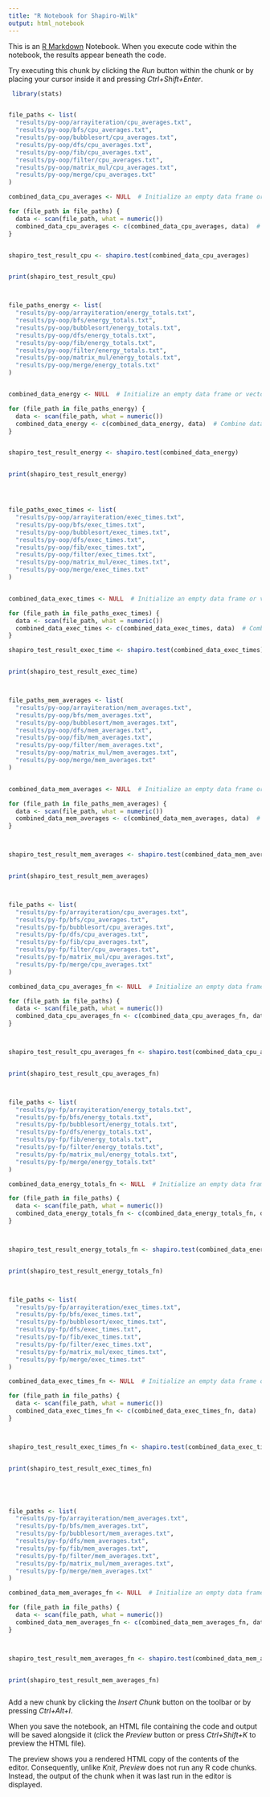 ```yaml
---
title: "R Notebook for Shapiro-Wilk"
output: html_notebook
---
```


This is an [R Markdown](http://rmarkdown.rstudio.com) Notebook. When you execute code within the notebook, the results appear beneath the code. 

Try executing this chunk by clicking the *Run* button within the chunk or by placing your cursor inside it and pressing *Ctrl+Shift+Enter*. 

```r

 library(stats) 


file_paths <- list(
  "results/py-oop/arrayiteration/cpu_averages.txt",
  "results/py-oop/bfs/cpu_averages.txt",
  "results/py-oop/bubblesort/cpu_averages.txt",
  "results/py-oop/dfs/cpu_averages.txt",
  "results/py-oop/fib/cpu_averages.txt",
  "results/py-oop/filter/cpu_averages.txt",
  "results/py-oop/matrix_mul/cpu_averages.txt",
  "results/py-oop/merge/cpu_averages.txt"
)

combined_data_cpu_averages <- NULL  # Initialize an empty data frame or vector

for (file_path in file_paths) {
  data <- scan(file_path, what = numeric())
  combined_data_cpu_averages <- c(combined_data_cpu_averages, data)  # Combine data from each file
}


shapiro_test_result_cpu <- shapiro.test(combined_data_cpu_averages)


print(shapiro_test_result_cpu)



file_paths_energy <- list(
  "results/py-oop/arrayiteration/energy_totals.txt",
  "results/py-oop/bfs/energy_totals.txt",
  "results/py-oop/bubblesort/energy_totals.txt",
  "results/py-oop/dfs/energy_totals.txt",
  "results/py-oop/fib/energy_totals.txt",
  "results/py-oop/filter/energy_totals.txt",
  "results/py-oop/matrix_mul/energy_totals.txt",
  "results/py-oop/merge/energy_totals.txt"
)


combined_data_energy <- NULL  # Initialize an empty data frame or vector

for (file_path in file_paths_energy) {
  data <- scan(file_path, what = numeric())
  combined_data_energy <- c(combined_data_energy, data)  # Combine data from each file
}


shapiro_test_result_energy <- shapiro.test(combined_data_energy)


print(shapiro_test_result_energy)




file_paths_exec_times <- list(
  "results/py-oop/arrayiteration/exec_times.txt",
  "results/py-oop/bfs/exec_times.txt",
  "results/py-oop/bubblesort/exec_times.txt",
  "results/py-oop/dfs/exec_times.txt",
  "results/py-oop/fib/exec_times.txt",
  "results/py-oop/filter/exec_times.txt",
  "results/py-oop/matrix_mul/exec_times.txt",
  "results/py-oop/merge/exec_times.txt"
)


combined_data_exec_times <- NULL  # Initialize an empty data frame or vector

for (file_path in file_paths_exec_times) {
  data <- scan(file_path, what = numeric())
  combined_data_exec_times <- c(combined_data_exec_times, data)  # Combine data from each file
}

shapiro_test_result_exec_time <- shapiro.test(combined_data_exec_times)


print(shapiro_test_result_exec_time)



file_paths_mem_averages <- list(
  "results/py-oop/arrayiteration/mem_averages.txt",
  "results/py-oop/bfs/mem_averages.txt",
  "results/py-oop/bubblesort/mem_averages.txt",
  "results/py-oop/dfs/mem_averages.txt",
  "results/py-oop/fib/mem_averages.txt",
  "results/py-oop/filter/mem_averages.txt",
  "results/py-oop/matrix_mul/mem_averages.txt",
  "results/py-oop/merge/mem_averages.txt"
)


combined_data_mem_averages <- NULL  # Initialize an empty data frame or vector

for (file_path in file_paths_mem_averages) {
  data <- scan(file_path, what = numeric())
  combined_data_mem_averages <- c(combined_data_mem_averages, data)  # Combine data from each file
}



shapiro_test_result_mem_averages <- shapiro.test(combined_data_mem_averages)


print(shapiro_test_result_mem_averages)



file_paths <- list(
  "results/py-fp/arrayiteration/cpu_averages.txt",
  "results/py-fp/bfs/cpu_averages.txt",
  "results/py-fp/bubblesort/cpu_averages.txt",
  "results/py-fp/dfs/cpu_averages.txt",
  "results/py-fp/fib/cpu_averages.txt",
  "results/py-fp/filter/cpu_averages.txt",
  "results/py-fp/matrix_mul/cpu_averages.txt",
  "results/py-fp/merge/cpu_averages.txt"
)

combined_data_cpu_averages_fn <- NULL  # Initialize an empty data frame or vector

for (file_path in file_paths) {
  data <- scan(file_path, what = numeric())
  combined_data_cpu_averages_fn <- c(combined_data_cpu_averages_fn, data)  # Combine data from each file
}



shapiro_test_result_cpu_averages_fn <- shapiro.test(combined_data_cpu_averages_fn)


print(shapiro_test_result_cpu_averages_fn)



file_paths <- list(
  "results/py-fp/arrayiteration/energy_totals.txt",
  "results/py-fp/bfs/energy_totals.txt",
  "results/py-fp/bubblesort/energy_totals.txt",
  "results/py-fp/dfs/energy_totals.txt",
  "results/py-fp/fib/energy_totals.txt",
  "results/py-fp/filter/energy_totals.txt",
  "results/py-fp/matrix_mul/energy_totals.txt",
  "results/py-fp/merge/energy_totals.txt"
)

combined_data_energy_totals_fn <- NULL  # Initialize an empty data frame or vector

for (file_path in file_paths) {
  data <- scan(file_path, what = numeric())
  combined_data_energy_totals_fn <- c(combined_data_energy_totals_fn, data)  # Combine data from each file
}



shapiro_test_result_energy_totals_fn <- shapiro.test(combined_data_energy_totals_fn)


print(shapiro_test_result_energy_totals_fn)



file_paths <- list(
  "results/py-fp/arrayiteration/exec_times.txt",
  "results/py-fp/bfs/exec_times.txt",
  "results/py-fp/bubblesort/exec_times.txt",
  "results/py-fp/dfs/exec_times.txt",
  "results/py-fp/fib/exec_times.txt",
  "results/py-fp/filter/exec_times.txt",
  "results/py-fp/matrix_mul/exec_times.txt",
  "results/py-fp/merge/exec_times.txt"
)

combined_data_exec_times_fn <- NULL  # Initialize an empty data frame or vector

for (file_path in file_paths) {
  data <- scan(file_path, what = numeric())
  combined_data_exec_times_fn <- c(combined_data_exec_times_fn, data)  # Combine data from each file
}



shapiro_test_result_exec_times_fn <- shapiro.test(combined_data_exec_times_fn)


print(shapiro_test_result_exec_times_fn)





file_paths <- list(
  "results/py-fp/arrayiteration/mem_averages.txt",
  "results/py-fp/bfs/mem_averages.txt",
  "results/py-fp/bubblesort/mem_averages.txt",
  "results/py-fp/dfs/mem_averages.txt",
  "results/py-fp/fib/mem_averages.txt",
  "results/py-fp/filter/mem_averages.txt",
  "results/py-fp/matrix_mul/mem_averages.txt",
  "results/py-fp/merge/mem_averages.txt"
)

combined_data_mem_averages_fn <- NULL  # Initialize an empty data frame or vector

for (file_path in file_paths) {
  data <- scan(file_path, what = numeric())
  combined_data_mem_averages_fn <- c(combined_data_mem_averages_fn, data)  # Combine data from each file
}



shapiro_test_result_mem_averages_fn <- shapiro.test(combined_data_mem_averages_fn)


print(shapiro_test_result_mem_averages_fn)



```

Add a new chunk by clicking the *Insert Chunk* button on the toolbar or by pressing *Ctrl+Alt+I*.

When you save the notebook, an HTML file containing the code and output will be saved alongside it (click the *Preview* button or press *Ctrl+Shift+K* to preview the HTML file).

The preview shows you a rendered HTML copy of the contents of the editor. Consequently, unlike *Knit*, *Preview* does not run any R code chunks. Instead, the output of the chunk when it was last run in the editor is displayed.